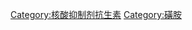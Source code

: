 {{Commonscat|Sulfonamide antibiotics}}

[[Category:核酸抑制剂抗生素|Category:核酸抑制剂抗生素]]
[[Category:磺胺|Category:磺胺]]
